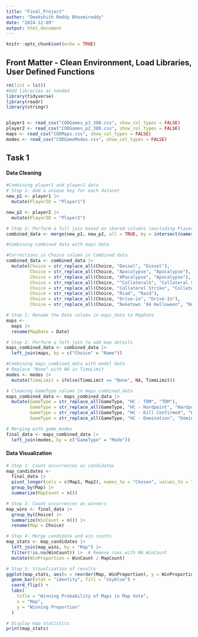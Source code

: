 ```yaml
---
title: "Final_Project"
author: "Deekshith Reddy Bhoomireddy"
date: "2024-12-09"
output: html_document
---
```


```r
knitr::opts_chunk$set(echo = TRUE)
```


## Front Matter - Clean Environment, Load Libraries, User Defined Functions

```r
rm(list = ls())
#Add libraries as needed
library(tidyverse)
library(readr)
library(stringr)


player1 <- read_csv("CODGames_p1_380.csv", show_col_types = FALSE)
player2 <- read_csv("CODGames_p2_380.csv", show_col_types = FALSE)
maps <- read_csv("CODMaps.csv", show_col_types = FALSE)
modes <- read_csv("CODGameModes.csv", show_col_types = FALSE)
```

## Task 1
#### Data Cleaning

```r
#Combining player1 and player2 data
# Step 1: Add a unique key for each dataset
new_p1 <- player1 |>
  mutate(PlayerID = "Player1")

new_p2 <- player2 |>
  mutate(PlayerID = "Player2")

# Step 2: Perform a full join based on shared columns (excluding PlayerID)
combined_data <- merge(new_p1, new_p2, all = TRUE, by = intersect(names(new_p1), names(new_p2)))
```


```r
#Combining combined data with maps data

#Corrections in Choice column in Combined data
combined_data <- combined_data |>
  mutate(Choice = str_replace_all(Choice, "Deisel", "Diesel"),
         Choice = str_replace_all(Choice, "Apocolypse", "Apocalypse"),
         Choice = str_replace_all(Choice, "APocalypse", "Apocalypse"),
         Choice = str_replace_all(Choice, "^Collateral$", "Collateral Strike"),
         Choice = str_replace_all(Choice, "Collaterel Strike", "Collateral Strike"),
         Choice = str_replace_all(Choice, "Riad", "Raid"),
         Choice = str_replace_all(Choice, "Drive-in", "Drive-In"),
         Choice = str_replace_all(Choice, "Nuketown '84 Halloween", "Nuketown '84"))

# Step 1: Rename the Date column in maps_data to MapDate
maps <- 
  maps |>
  rename(MapDate = Date)

# Step 2: Perform a left join to add map details
maps_combined_data <- combined_data |>
  left_join(maps, by = c("Choice" = "Name"))
```

```r
#Combining maps_combined_data with model data
# Replace "None" with NA in TimeLimit
modes <- modes |>
  mutate(TimeLimit = ifelse(TimeLimit == "None", NA, TimeLimit))

# Cleaning GameType column in maps_combined_data
maps_combined_data <- maps_combined_data |>
  mutate(GameType = str_replace_all(GameType, "HC - TDM", "TDM"),
         GameType = str_replace_all(GameType, "HC - Hardpoint", "Hardpoint"),
         GameType = str_replace_all(GameType, "HC - Kill Confirmed", "Kill Confirmed"),
         GameType = str_replace_all(GameType, "HC - Domination", "Domination"))

# Merging with game_modes
final_data <- maps_combined_data |>
  left_join(modes, by = c("GameType" = "Mode"))
```


#### Data Visualization
```r

# Step 1: Count occurrences as candidates
map_candidates <- 
  final_data |>
  pivot_longer(cols = c(Map1, Map2), names_to = "Chosen", values_to = "Map") |>
  group_by(Map) |>
  summarize(MapCount = n())

# Step 3: Count occurrences as winners
map_wins <- final_data |>
  group_by(Choice) |>
  summarize(WinCount = n()) |>
  rename(Map = Choice)

# Step 4: Merge candidate and win counts
map_stats <- map_candidates |>
  left_join(map_wins, by = "Map") |>
  filter(!is.na(WinCount)) |>  # Remove rows with NA WinCount
  mutate(WinProportion = WinCount / MapCount)

# Step 5: Visualization of results
ggplot(map_stats, aes(x = reorder(Map, WinProportion), y = WinProportion)) +
  geom_bar(stat = "identity", fill = "skyblue") +
  coord_flip() +
  labs(
    title = "Winning Probability of Maps in Map Vote",
    x = "Map",
    y = "Winning Proportion"
  )

# Display map statistics
print(map_stats)
```

